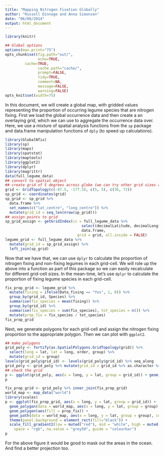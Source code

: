```yaml
---
title: "Mapping Nitrogen Fixation Globally"
author: "Russell Dinnage and Anna Simonsen"
date: "06/08/2014"
output: html_document
---
```


```r
library(knitr)

## Global options
options(max.print="75")
opts_chunk$set(fig.path="out/",
               echo=TRUE,
         cache=TRUE,
               cache.path="cache/",
               prompt=FALSE,
               tidy=TRUE,
               comment=NA,
               message=FALSE,
               warning=FALSE)
opts_knit$set(width=75)
```

In this document, we will create a global map, with gridded values representing the proportion of occurring legume species that are nitrogen fixing. First we load the global occurrence data and then create a an overlaying grid, which we can use to aggregate the occurrence data over. Here, we use a mixture of spatial analysis functions from the `sp` package and data.frame manipulation functions of `dply` (to speed up calculations).

```r
library(GlobalNfix)
library(sp)
library(maps)
library(spatstat)
library(maptools)
library(ggplot2)
library(dplyr)
library(magrittr)
data(full_legume_data)
## convert to spatial object
## create grid of 5 degrees across globe (we can try other grid sizes as well)
grid <- GridTopology(c(-87.5, -177.5), c(5, 5), c(36, 72))
sp_grid <- coordinates(grid) 
sp_grid <- sp_grid %>% 
  data.frame %>% 
  set_names(c("lat_centre", "long_centre")) %>% 
  mutate(grid_id = seq_len(nrow(sp_grid)))
## assign points to grid
sp_grid_assign <- getGridIndex(cc = full_legume_data %>% 
                                   select(decimalLatitude, decimalLongitude) %>%
                                   data.frame,
                                 grid = grid, all.inside = FALSE)
legume_grid <- full_legume_data %>%
  mutate(grid_id = sp_grid_assign) %>%
  left_join(sp_grid)
```

Now that we have that, we can use `dplyr` to calculate the proportion of nitrogen fixing and non-fixing legumes in each grid-cell. We will role up the above into a function as part of this package so we can easily recalculate for different grid-cell sizes. In the mean-time, let's use `dplyr` to calculate the proportion of fixing legume species in each grid-cell.

```r
fix_prop_grid <- legume_grid %>%
  mutate(fixing = ifelse(Data_fixing == "Yes", 1, 0)) %>% 
  group_by(grid_id, Species) %>%
  summarise(fix_species = mean(fixing)) %>%
  group_by(grid_id) %>%
  summarise(fix_species = sum(fix_species), tot_species = n()) %>%
  mutate(prop_fix = fix_species / tot_species)
fix_prop_grid
```

Next, we generate polygons for each grid-cell and assign the nitrogen fixing proportion to the appropriate polygon. Then we can plot with `ggplot2`.

```r
## make polygons
grid_poly <- fortify(as.SpatialPolygons.GridTopology(grid)) %>%
  select(long = lat, lat = long, order, group) %>%
  mutate(grid_id = group)
levels(grid_poly$grid_id) <- levels(grid_poly$grid_id) %>% seq_along
grid_poly <- grid_poly %>% mutate(grid_id = grid_id %>% as.character %>% as.integer)
## check the grid
p <- ggplot(grid_poly, aes(x = long, y = lat, group = grid_id)) + geom_path()
p

fix_prop_grid <- grid_poly %>% inner_join(fix_prop_grid)
world_map <- map_data("world")
library(scales)
p <- ggplot(fix_prop_grid, aes(x = long, y = lat, group = grid_id)) +
  geom_polygon(data = world_map, aes(x = long, y = lat, group = group), size = 0, fill = "grey50") +
  geom_polygon(aes(fill = prop_fix)) +
  geom_path(data = world_map, aes(x = long, y = lat, group = group), colour = "black") +
  theme(panel.background = element_rect(fill="black")) +
  scale_fill_gradient2(low = muted("red"), mid = "white", high = muted("blue"), midpoint = 0.5,
    space = "rgb", na.value = "grey50", guide = "colourbar")
p
```

For the above figure it would be good to mask out the areas in the ocean. And find a better projection too.

```r

```
